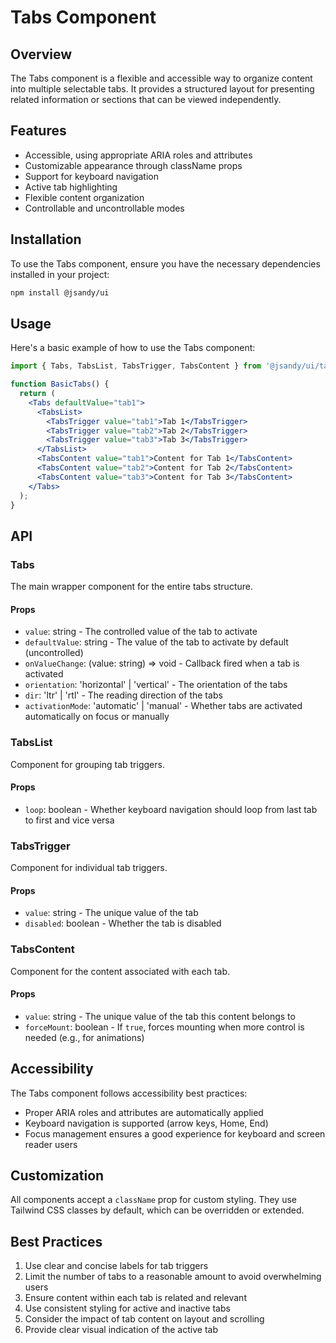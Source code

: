 # Tabs Component

## Overview

The Tabs component is a flexible and accessible way to organize content into multiple selectable tabs. It provides a structured layout for presenting related information or sections that can be viewed independently.

## Features

- Accessible, using appropriate ARIA roles and attributes
- Customizable appearance through className props
- Support for keyboard navigation
- Active tab highlighting
- Flexible content organization
- Controllable and uncontrollable modes

## Installation

To use the Tabs component, ensure you have the necessary dependencies installed in your project:

```bash
npm install @jsandy/ui
```

## Usage

Here's a basic example of how to use the Tabs component:

```jsx
import { Tabs, TabsList, TabsTrigger, TabsContent } from '@jsandy/ui/tabs';

function BasicTabs() {
  return (
    <Tabs defaultValue="tab1">
      <TabsList>
        <TabsTrigger value="tab1">Tab 1</TabsTrigger>
        <TabsTrigger value="tab2">Tab 2</TabsTrigger>
        <TabsTrigger value="tab3">Tab 3</TabsTrigger>
      </TabsList>
      <TabsContent value="tab1">Content for Tab 1</TabsContent>
      <TabsContent value="tab2">Content for Tab 2</TabsContent>
      <TabsContent value="tab3">Content for Tab 3</TabsContent>
    </Tabs>
  );
}
```

## API

### Tabs

The main wrapper component for the entire tabs structure.

#### Props

- `value`: string - The controlled value of the tab to activate
- `defaultValue`: string - The value of the tab to activate by default (uncontrolled)
- `onValueChange`: (value: string) => void - Callback fired when a tab is activated
- `orientation`: 'horizontal' | 'vertical' - The orientation of the tabs
- `dir`: 'ltr' | 'rtl' - The reading direction of the tabs
- `activationMode`: 'automatic' | 'manual' - Whether tabs are activated automatically on focus or manually

### TabsList

Component for grouping tab triggers.

#### Props

- `loop`: boolean - Whether keyboard navigation should loop from last tab to first and vice versa

### TabsTrigger

Component for individual tab triggers.

#### Props

- `value`: string - The unique value of the tab
- `disabled`: boolean - Whether the tab is disabled

### TabsContent

Component for the content associated with each tab.

#### Props

- `value`: string - The unique value of the tab this content belongs to
- `forceMount`: boolean - If `true`, forces mounting when more control is needed (e.g., for animations)

## Accessibility

The Tabs component follows accessibility best practices:

- Proper ARIA roles and attributes are automatically applied
- Keyboard navigation is supported (arrow keys, Home, End)
- Focus management ensures a good experience for keyboard and screen reader users

## Customization

All components accept a `className` prop for custom styling. They use Tailwind CSS classes by default, which can be overridden or extended.

## Best Practices

1. Use clear and concise labels for tab triggers
2. Limit the number of tabs to a reasonable amount to avoid overwhelming users
3. Ensure content within each tab is related and relevant
4. Use consistent styling for active and inactive tabs
5. Consider the impact of tab content on layout and scrolling
6. Provide clear visual indication of the active tab
